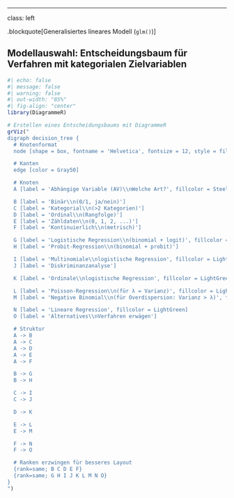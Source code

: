 ---
  class: left

.blockquote[Generalisiertes lineares Modell (`glm()`)]

## Modellauswahl: Entscheidungsbaum für Verfahren mit kategorialen Zielvariablen

```r
#| echo: false
#| message: false
#| warning: false
#| out-width: "85%"
#| fig-align: "center"
library(DiagrammeR)

# Erstellen eines Entscheidungsbaums mit DiagrammeR
grViz("
digraph decision_tree {
  # Knotenformat
  node [shape = box, fontname = 'Helvetica', fontsize = 12, style = filled, fillcolor = LightBlue]

  # Kanten
  edge [color = Gray50]

  # Knoten
  A [label = 'Abhängige Variable (AV)\\nWelche Art?', fillcolor = SteelBlue, fontcolor = White]

  B [label = 'Binär\\n(0/1, ja/nein)']
  C [label = 'Kategorial\\n(>2 Kategorien)']
  D [label = 'Ordinal\\n(Rangfolge)']
  E [label = 'Zähldaten\\n(0, 1, 2, ...)']
  F [label = 'Kontinuierlich\\n(metrisch)']

  G [label = 'Logistische Regression\\n(binomial + logit)', fillcolor = LightGreen]
  H [label = 'Probit-Regression\\n(binomial + probit)']

  I [label = 'Multinomiale\\nlogistische Regression', fillcolor = LightGreen]
  J [label = 'Diskriminanzanalyse']

  K [label = 'Ordinale\\nlogistische Regression', fillcolor = LightGreen]

  L [label = 'Poisson-Regression\\n(für λ = Varianz)', fillcolor = LightGreen]
  M [label = 'Negative Binomial\\n(für Overdispersion: Varianz > λ)', fillcolor = LightGreen]

  N [label = 'Lineare Regression', fillcolor = LightGreen]
  O [label = 'Alternatives\\nVerfahren erwägen']

  # Struktur
  A -> B
  A -> C
  A -> D
  A -> E
  A -> F

  B -> G
  B -> H

  C -> I
  C -> J

  D -> K

  E -> L
  E -> M

  F -> N
  F -> O

  # Ranken erzwingen für besseres Layout
  {rank=same; B C D E F}
  {rank=same; G H I J K L M N O}
}
")
```

